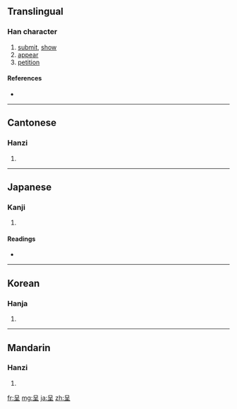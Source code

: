 {{also|害}}
==Translingual==

===Han character===
{{Han char|rn=30|rad=口|as=04|sn=7|four=6010<sub>4</sub>|canj=口竹土 (RHG), 口一土 (RMG)|ids=⿱[[口]][[王]]}}

# [[submit]], [[show]]
# [[appear]]
# [[petition]]

====References====
* {{Han ref|kx=0181.170|dkj=03401|dj=0396.130|hdz=10585.010|uh=5448|ud=21576|bh=A765|bd=42853}}

----

==Cantonese==

===Hanzi===
{{yue-hanzi|jyut=|y=ching4}}

# {{defn|Cantonese|sort=口04}}

----

==Japanese==

===Kanji===
{{ja-kanji|grade=c|rs=口04}}

# {{defn|Japanese|sort=口04}}

====Readings====
* {{ja-readings|on=[[てい]] (tei)|kun=[[しめす]] (shimesu)}}

----

==Korean==

===Hanja===
{{ko-hanja|hangeul=정|rv=jeong|mr=chŏng}}

# {{defn|Korean|sort=口04}}

----

==Mandarin==

===Hanzi===
{{cmn-hanzi|pin=[[chéng]] ([[cheng2]])|wg=ch'eng<sup>2</sup>}}

# {{defn|Mandarin|sort=口04}}

[[fr:呈]]
[[mg:呈]]
[[ja:呈]]
[[zh:呈]]